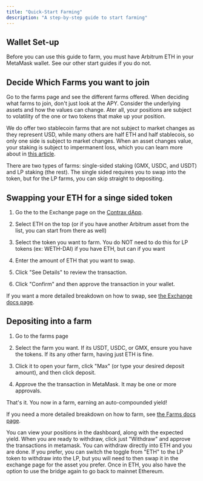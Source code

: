 ```yaml
---
title: "Quick-Start Farming"
description: "A step-by-step guide to start farming"
---
```


## Wallet Set-up

Before you can use this guide to farm, you must have Arbitrum ETH in your MetaMask wallet. See our other start guides if you do not.

## Decide Which Farms you want to join

Go to the farms page and see the different farms offered. When deciding what farms to join, don't just look at the APY. Consider the underlying assets and how the values can change. Ater all, your positions are subject to volatility of the one or two tokens that make up your position.

We do offer two stablecoin farms that are not subject to market changes as they represent USD, while many others are half ETH and half stablecois, so only one side is subject to market changes. When an asset changes value, your staking is subject to impermanent loss, which you can learn more about in [this article](https://medium.com/coinmonks/understanding-impermanent-loss-9ac6795e5baa).

There are two types of farms: single-sided staking (GMX, USDC, and USDT) and LP staking (the rest). The single sided requires you to swap into the token, but for the LP farms, you can skip straight to depositing.

## Swapping your ETH for a singe sided token

1. Go the to the Exchange page on the [Contrax dApp](https://beta.contrax.finance/).

2. Select ETH on the top (or if you have another Arbitrum asset from the list, you can start from there as well)

3. Select the token you want to farm. You do NOT need to do this for LP tokens (ex: WETH-DAI) if you have ETH, but can if you want

4. Enter the amount of ETH that you want to swap.

5. Click "See Details" to review the transaction.

6. Click "Confirm" and then approve the transaction in your wallet.

If you want a more detailed breakdown on how to swap, see [the Exchange docs page](../contrax-dapp/exchange).

## Depositing into a farm

1. Go to the farms page

2. Select the farm you want. If its USDT, USDC, or GMX, ensure you have the tokens. If its any other farm, having just ETH is fine.

3. Click it to open your farm, click "Max" (or type your desired deposit amount), and then click deposit.

4. Approve the the transaction in MetaMask. It may be one or more approvals.

That's it. You now in a farm, earning an auto-compounded yield!

If you need a more detailed breakdown on how to farm, see [the Farms docs page](../contrax-dapp/farms).

You can view your positions in the dashboard, along with the expected yield. When you are ready to withdraw, click just "Withdraw" and approve the transactions in metamask.
You can withdraw directly into ETH and you are done. If you prefer, you can switch the toggle from "ETH" to the LP token to withdraw into the LP, but you will need to then swap it in the exchange page for the asset you prefer.
Once in ETH, you also have the option to use the bridge again to go back to mainnet Ethereum.
